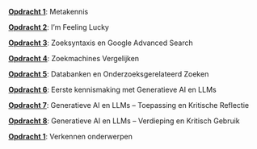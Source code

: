 \providecommand{\Pageref}[1]{\hfill p.\pageref{#1}}
 [**Opdracht 1**](project5.qmd#metakennis): Metakennis\Pageref{metakennis}

 [**Opdracht 2**](project5.qmd#im-feeling-lucky): I’m Feeling Lucky\Pageref{im-feeling-lucky}

 [**Opdracht 3**](project5.qmd#zoeksyntaxis-en-google-advanced-search): Zoeksyntaxis en Google Advanced Search\Pageref{zoeksyntaxis-en-google-advanced-search}

 [**Opdracht 4**](project5.qmd#zoekmachines-vergelijken): Zoekmachines Vergelijken\Pageref{zoekmachines-vergelijken}

 [**Opdracht 5**](project5.qmd#databanken-en-onderzoeksgerelateerd-zoeken): Databanken en Onderzoeksgerelateerd Zoeken\Pageref{databanken-en-onderzoeksgerelateerd-zoeken}

 [**Opdracht 6**](project5.qmd#eerste-kennismaking-met-generatieve-ai-en-llms): Eerste kennismaking met Generatieve AI en LLMs\Pageref{eerste-kennismaking-met-generatieve-ai-en-llms}

 [**Opdracht 7**](project5.qmd#generatieve-ai-en-llms-toepassing-en-kritische-reflectie): Generatieve AI en LLMs – Toepassing en Kritische Reflectie\Pageref{generatieve-ai-en-llms-toepassing-en-kritische-reflectie}

 [**Opdracht 8**](project5.qmd#generatieve-ai-en-llms-verdieping-en-kritisch-gebruik): Generatieve AI en LLMs – Verdieping en Kritisch Gebruik\Pageref{generatieve-ai-en-llms-verdieping-en-kritisch-gebruik}

 [**Opdracht 1**](project6.qmd#verkennen-onderwerpen): Verkennen onderwerpen\Pageref{verkennen-onderwerpen}
